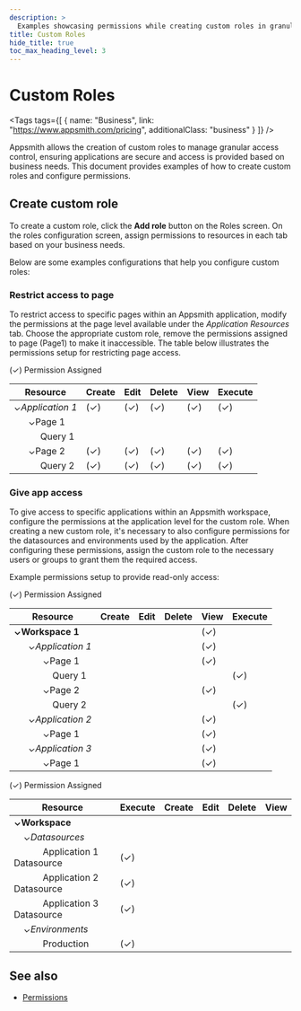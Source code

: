 ```yaml
---
description: >
  Examples showcasing permissions while creating custom roles in granular access control.
title: Custom Roles
hide_title: true
toc_max_heading_level: 3
---
```



<!-- vale off -->

<div className="tag-wrapper">
 <h1>Custom Roles</h1>

<Tags
tags={[
  { name: "Business", link: "https://www.appsmith.com/pricing", additionalClass: "business" }
]}
/>

</div>

<!-- vale on -->

Appsmith allows the creation of custom roles to manage granular access control, ensuring applications are secure and access is provided based on business needs. This document provides examples of how to create custom roles and configure permissions. 

## Create custom role

To create a custom role, click the **Add role** button on the Roles screen. On the roles configuration screen, assign permissions to resources in each tab based on your business needs.

 <ZoomImage
    src="/img/GAC-Create-Custom-Roles-Add-Role-button.png" 
    alt="Click the Add role button to create a custom role"
    caption="Click the Add role button to create a custom role"
  />

Below are some examples configurations that help you configure custom roles:

### Restrict access to page

To restrict access to specific pages within an Appsmith application, modify the permissions at the page level available under the _Application Resources_ tab. Choose the appropriate custom role, remove the permissions assigned to page (Page1) to make it inaccessible. The table below illustrates the permissions setup for restricting page access.

<Tabs queryString="gac-resource">
  <TabItem label="Application Resources" value="application-resources">
    <p className="permission-footnote">
        <span style={{color: 'green', fontWeight: 'bold'}}><span style={{color: 'green', fontWeight: 'bold', fontSize: '16px'}}>(✓)</span></span> Permission Assigned
    </p>
    <table className="permissions-table" style={{ width: '100%', display: 'table' }}>
      <thead>
        <tr>
          <th>Resource</th>
          <th>Create</th>
          <th>Edit</th>
          <th>Delete</th>
          <th>View</th>
          <th>Execute</th>
        </tr>
      </thead>
      <tbody>
        <tr>
          <td><i>⌄Application 1</i></td>
          <td><span style={{color: 'green', fontWeight: 'bold', fontSize: '16px'}}><span style={{color: 'green', fontWeight: 'bold', fontSize: '16px'}}>(✓)</span></span></td>
          <td><span style={{color: 'green', fontWeight: 'bold', fontSize: '16px'}}>(✓)</span></td>
          <td><span style={{color: 'green', fontWeight: 'bold', fontSize: '16px'}}>(✓)</span></td>
          <td><span style={{color: 'green', fontWeight: 'bold', fontSize: '16px'}}>(✓)</span></td>
          <td><span style={{color: 'green', fontWeight: 'bold', fontSize: '16px'}}>(✓)</span></td>
        </tr>
        <tr>
          <td>&nbsp;&nbsp;&nbsp;&nbsp;&nbsp;&nbsp;⌄Page 1</td>
          <td></td>
          <td></td>
          <td></td>
          <td></td>
          <td></td>
        </tr>
        <tr>
          <td>&nbsp;&nbsp;&nbsp;&nbsp;&nbsp;&nbsp;&nbsp;&nbsp;&nbsp;&nbsp;&nbsp;Query 1</td>
          <td></td>
          <td></td>
          <td></td>
          <td></td>
          <td></td>
        </tr>
        <tr>
          <td>&nbsp;&nbsp;&nbsp;&nbsp;&nbsp;&nbsp;⌄Page 2</td>
          <td><span style={{color: 'green', fontWeight: 'bold', fontSize: '16px'}}>(✓)</span></td>
          <td><span style={{color: 'green', fontWeight: 'bold', fontSize: '16px'}}>(✓)</span></td>
          <td><span style={{color: 'green', fontWeight: 'bold', fontSize: '16px'}}>(✓)</span></td>
          <td><span style={{color: 'green', fontWeight: 'bold', fontSize: '16px'}}>(✓)</span></td>
          <td><span style={{color: 'green', fontWeight: 'bold', fontSize: '16px'}}>(✓)</span></td>
        </tr>
        <tr>
          <td>&nbsp;&nbsp;&nbsp;&nbsp;&nbsp;&nbsp;&nbsp;&nbsp;&nbsp;&nbsp;&nbsp;Query 2</td>
          <td><span style={{color: 'green', fontWeight: 'bold', fontSize: '16px'}}>(✓)</span></td>
          <td><span style={{color: 'green', fontWeight: 'bold', fontSize: '16px'}}>(✓)</span></td>
          <td><span style={{color: 'green', fontWeight: 'bold', fontSize: '16px'}}>(✓)</span></td>
          <td><span style={{color: 'green', fontWeight: 'bold', fontSize: '16px'}}>(✓)</span></td>
          <td><span style={{color: 'green', fontWeight: 'bold', fontSize: '16px'}}>(✓)</span></td>
        </tr>
      </tbody>
    </table>
  </TabItem>
</Tabs>

### Give app access

To give access to specific applications within an Appsmith workspace, configure the permissions at the application level for the custom role. When creating a new custom role, it's necessary to also configure permissions for the datasources and environments used by the application. After configuring these permissions, assign the custom role to the necessary users or groups to grant them the required access.

Example permissions setup to provide read-only access:

<Tabs queryString="gac-resource">
  <TabItem label="Application Resources" value="application-resources">
    <p className="permission-footnote"><span style={{color: 'green', fontWeight: 'bold', fontSize: '16px'}}>(✓)</span> Permission Assigned</p>
    <table className="permissions-table" style={{ width: '100%', display: 'table', marginLeft: '2px' }}>
      <thead>
        <tr>
          <th>Resource</th>
          <th>Create</th>
          <th>Edit</th>
          <th>Delete</th>
          <th>View</th>
          <th>Execute</th>
        </tr>
      </thead>
      <tbody>
        <tr>
          <td><b>⌄Workspace 1</b></td>
          <td></td>
          <td></td>
          <td></td>
          <td><span style={{color: 'green', fontWeight: 'bold', fontSize: '16px'}}>(✓)</span></td>
          <td></td>
        </tr>
        <tr>
          <td><i>&nbsp;&nbsp;&nbsp;&nbsp;&nbsp;&nbsp;⌄Application 1</i></td>
          <td></td>
          <td></td>
          <td></td>
          <td><span style={{color: 'green', fontWeight: 'bold', fontSize: '16px'}}>(✓)</span></td>
          <td></td>
        </tr>
        <tr>
          <td>&nbsp;&nbsp;&nbsp;&nbsp;&nbsp;&nbsp;&nbsp;&nbsp;&nbsp;&nbsp;&nbsp;&nbsp;⌄Page 1</td>
          <td></td>
          <td></td>
          <td></td>
          <td><span style={{color: 'green', fontWeight: 'bold', fontSize: '16px'}}>(✓)</span></td>
          <td></td>
        </tr>
        <tr>
          <td>&nbsp;&nbsp;&nbsp;&nbsp;&nbsp;&nbsp;&nbsp;&nbsp;&nbsp;&nbsp;&nbsp;&nbsp;&nbsp;&nbsp;&nbsp;&nbsp;Query 1</td>
          <td></td>
          <td></td>
          <td></td>
          <td></td>
          <td><span style={{color: 'green', fontWeight: 'bold', fontSize: '16px'}}>(✓)</span></td>
        </tr>
        <tr>
          <td>&nbsp;&nbsp;&nbsp;&nbsp;&nbsp;&nbsp;&nbsp;&nbsp;&nbsp;&nbsp;&nbsp;&nbsp;⌄Page 2</td>
          <td></td>
          <td></td>
          <td></td>
          <td><span style={{color: 'green', fontWeight: 'bold', fontSize: '16px'}}>(✓)</span></td>
          <td></td>
        </tr>
        <tr>
          <td>&nbsp;&nbsp;&nbsp;&nbsp;&nbsp;&nbsp;&nbsp;&nbsp;&nbsp;&nbsp;&nbsp;&nbsp;&nbsp;&nbsp;&nbsp;&nbsp;Query 2</td>
          <td></td>
          <td></td>
          <td></td>
          <td></td>
          <td><span style={{color: 'green', fontWeight: 'bold', fontSize: '16px'}}>(✓)</span></td>
        </tr>
         <tr>
          <td><i>&nbsp;&nbsp;&nbsp;&nbsp;&nbsp;&nbsp;⌄Application 2</i></td>
          <td></td>
          <td></td>
          <td></td>
          <td><span style={{color: 'green', fontWeight: 'bold', fontSize: '16px'}}>(✓)</span></td>
          <td></td>
        </tr>
        <tr>
          <td>&nbsp;&nbsp;&nbsp;&nbsp;&nbsp;&nbsp;&nbsp;&nbsp;&nbsp;&nbsp;&nbsp;&nbsp;⌄Page 1</td>
          <td></td>
          <td></td>
          <td></td>
          <td><span style={{color: 'green', fontWeight: 'bold', fontSize: '16px'}}>(✓)</span></td>
          <td></td>
        </tr>
        <tr>
          <td><i>&nbsp;&nbsp;&nbsp;&nbsp;&nbsp;&nbsp;⌄Application 3</i></td>
          <td></td> 
          <td></td>
          <td></td>
          <td><span style={{color: 'green', fontWeight: 'bold', fontSize: '16px'}}>(✓)</span></td>
          <td></td>
        </tr>
        <tr>
          <td>&nbsp;&nbsp;&nbsp;&nbsp;&nbsp;&nbsp;&nbsp;&nbsp;&nbsp;&nbsp;&nbsp;&nbsp;⌄Page 1</td>
          <td></td>
          <td></td>
          <td></td>
          <td><span style={{color: 'green', fontWeight: 'bold', fontSize: '16px'}}>(✓)</span></td>
          <td></td>
        </tr>
      </tbody>
    </table>
  </TabItem>
  <TabItem label="Datasources & Environments" value="datasources-and-environments">
    <p className="permission-footnote"><span style={{color: 'green', fontWeight: 'bold', fontSize: '16px'}}>(✓)</span> Permission Assigned</p>
    <table className="permissions-table" style={{ width: '100%', display: 'table', marginLeft: '2px' }}>
      <thead>
        <tr>
          <th>Resource</th>
          <th>Execute</th>
          <th>Create</th>
          <th>Edit</th>
          <th>Delete</th>
          <th>View</th>
        </tr>
      </thead>
      <tbody>
        <tr>
          <td><b>⌄Workspace</b></td>
          <td></td>
          <td></td>
          <td></td>
          <td></td>
          <td></td>
        </tr>
        <tr>
          <td><i>&nbsp;&nbsp;&nbsp;&nbsp;⌄Datasources</i></td>
          <td></td>
          <td></td>
          <td></td>
          <td></td>
          <td></td>
        </tr>
        <tr>
          <td>&nbsp;&nbsp;&nbsp;&nbsp;&nbsp;&nbsp;&nbsp;&nbsp;&nbsp;&nbsp;&nbsp;&nbsp;Application 1 Datasource</td>
          <td><span style={{color: 'green', fontWeight: 'bold', fontSize: '16px'}}>(✓)</span></td>
          <td></td>
          <td></td>
          <td></td>
          <td></td>
        </tr>
        <tr>
          <td>&nbsp;&nbsp;&nbsp;&nbsp;&nbsp;&nbsp;&nbsp;&nbsp;&nbsp;&nbsp;&nbsp;&nbsp;Application 2 Datasource</td>
          <td><span style={{color: 'green', fontWeight: 'bold', fontSize: '16px'}}>(✓)</span></td>
          <td></td>
          <td></td>
          <td></td>
          <td></td>
        </tr>
        <tr>
          <td>&nbsp;&nbsp;&nbsp;&nbsp;&nbsp;&nbsp;&nbsp;&nbsp;&nbsp;&nbsp;&nbsp;&nbsp;Application 3 Datasource</td>
          <td><span style={{color: 'green', fontWeight: 'bold', fontSize: '16px'}}>(✓)</span></td>
          <td></td>
          <td></td>
          <td></td>
          <td></td>
        </tr>
        <tr>
          <td><i>&nbsp;&nbsp;&nbsp;&nbsp;⌄Environments</i></td>
          <td></td>
          <td></td>
          <td></td>
          <td></td>
          <td></td>
        </tr>
        <tr>
          <td>&nbsp;&nbsp;&nbsp;&nbsp;&nbsp;&nbsp;&nbsp;&nbsp;&nbsp;&nbsp;&nbsp;&nbsp;Production</td>
          <td><span style={{color: 'green', fontWeight: 'bold', fontSize: '16px'}}>(✓)</span></td>
          <td></td>
          <td></td>
          <td></td>
          <td></td>
        </tr>
      </tbody>
    </table>
  </TabItem>
</Tabs>

## See also

* [Permissions](/advanced-concepts/granular-access-control/reference/permissions)
